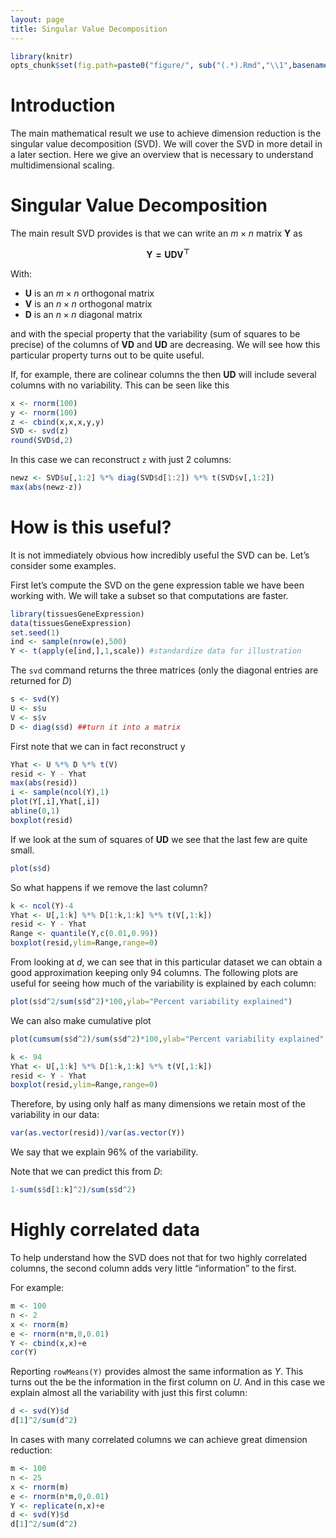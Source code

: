 ```yaml
---
layout: page
title: Singular Value Decomposition
---
```


```r
library(knitr)
opts_chunk$set(fig.path=paste0("figure/", sub("(.*).Rmd","\\1",basename(knitr:::knit_concord$get('infile'))), "-"))
```

# Introduction
The main mathematical result we use to achieve dimension reduction is the singular value decomposition (SVD).
We will cover the SVD in more detail in a later section. Here we give an overview that is necessary to understand multidimensional scaling. 

# Singular Value Decomposition

The main result SVD provides is that we can write an $m \times n$ matrix $\mathbf{Y}$ as

$$\mathbf{Y = UDV^\top}$$


With:

* $\mathbf{U}$ is an $m\times n$ orthogonal matrix
* $\mathbf{V}$ is an $n\times n$ orthogonal matrix
* $\mathbf{D}$ is an $n\times n$ diagonal matrix

and with the special property that the variability (sum of squares to be precise) of the columns of $\mathbf{VD}$ and $\mathbf{UD}$ are decreasing. We will see how this  particular property turns out to be quite useful. 

If, for example, there are colinear columns the then  $\mathbf{UD}$ will include several columns with no variability. This can be seen like this
```r
x <- rnorm(100)
y <- rnorm(100)
z <- cbind(x,x,x,y,y)
SVD <- svd(z)
round(SVD$d,2)
```
In this case we can reconstruct `z` with just 2 columns:

```r
newz <- SVD$u[,1:2] %*% diag(SVD$d[1:2]) %*% t(SVD$v[,1:2])
max(abs(newz-z))
```

# How is this useful?

It is not immediately obvious how incredibly useful the SVD can be. Let's consider some examples.

First let's compute the SVD on the gene expression table we have been working with. We will take a subset so that computations are faster.
```r
library(tissuesGeneExpression)
data(tissuesGeneExpression)
set.seed(1)
ind <- sample(nrow(e),500)
Y <- t(apply(e[ind,],1,scale)) #standardize data for illustration
```

The `svd` command returns the three matrices (only the diagonal entries are returned for $D$)
```r
s <- svd(Y)
U <- s$u
V <- s$v
D <- diag(s$d) ##turn it into a matrix
```

First note that we can in fact reconstruct y

```r
Yhat <- U %*% D %*% t(V)
resid <- Y - Yhat
max(abs(resid))
i <- sample(ncol(Y),1)
plot(Y[,i],Yhat[,i])
abline(0,1)
boxplot(resid)
```

If we look at the sum of squares of $\mathbf{UD}$ we see that the last few are quite small. 

```r
plot(s$d)
```

So what happens if we remove the last column?
```r
k <- ncol(Y)-4
Yhat <- U[,1:k] %*% D[1:k,1:k] %*% t(V[,1:k])
resid <- Y - Yhat 
Range <- quantile(Y,c(0.01,0.99))
boxplot(resid,ylim=Range,range=0)
```

From looking at $d$, we can see that in this particular dataset we can obtain a good approximation keeping only 94 columns. The following plots are useful for seeing how much of the variability is explained by each column:

```r
plot(s$d^2/sum(s$d^2)*100,ylab="Percent variability explained")
```
We can also make cumulative plot

```r
plot(cumsum(s$d^2)/sum(s$d^2)*100,ylab="Percent variability explained",ylim=c(0,100),type="l")
```


```r
k <- 94
Yhat <- U[,1:k] %*% D[1:k,1:k] %*% t(V[,1:k])
resid <- Y - Yhat
boxplot(resid,ylim=Range,range=0)
```

Therefore, by using only half as many dimensions we retain most of the variability in our data:

```r
var(as.vector(resid))/var(as.vector(Y))
```

We say that we explain 96% of the variability.

Note that we can predict this from $D$:
```r
1-sum(s$d[1:k]^2)/sum(s$d^2)
```


# Highly correlated data

To help understand how the SVD does not that for two highly correlated columns, the second column adds very little "information" to the first.

For example:

```r
m <- 100
n <- 2
x <- rnorm(m)
e <- rnorm(n*m,0,0.01)
Y <- cbind(x,x)+e
cor(Y)
```

Reporting `rowMeans(Y)` provides almost the same information as $Y$. This turns out the be the information in the first column on $U$. And in this case we explain almost all the variability with just this first column:

```r
d <- svd(Y)$d
d[1]^2/sum(d^2)
```

In cases with many correlated columns we can achieve great dimension reduction:

```r
m <- 100
n <- 25
x <- rnorm(m)
e <- rnorm(n*m,0,0.01)
Y <- replicate(n,x)+e
d <- svd(Y)$d
d[1]^2/sum(d^2)
```





